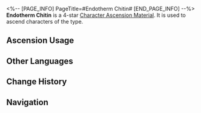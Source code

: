 <%-- [PAGE_INFO]
PageTitle=#Endotherm Chitin#
[END_PAGE_INFO] --%>
{{Item Infobox
|id          = 110402
|image       = Item Endotherm Chitin.png
|type        = Character Ascension Material
|invCategory = Upgrade Materials
|rarity      = 4
|effect      = Hot, translucent substance almost like fire in the solid state. Can be used for the Ascension of Fire characters.
|description = Strange chitin peeled off from an interdimensional creature. Although not piping hot anymore, it still radiates warmth.
|source1     = [[Stagnant Shadow: Silvermane Guard Restricted Zone]]
|source2     = [[Stagnant Shadow (Silvermane Guard Restricted Zone)]]
|source3     = [[Omni-Synthesizer]] &mdash; Material Exchange
}}
{{Description|''"It's too cold outside. But with this gemstone on you, you'll be able to travel far and wide, even to search for cities with humans left..."''}}
'''Endotherm Chitin''' is a 4-star [[Character Ascension Material]]. It is used to ascend characters of the {{Color|undefined|link=1}} type.

==Ascension Usage==
{{Ascension Usage}}

==Other Languages==
{{Other Languages
|en   = Endotherm Chitin
|zhs  = 恒温晶壳
|zht  = 恆溫晶殼
|ja   = 恒温晶殻
|ko   = 상온 갑각
|es   = Quitina endoterma
|fr   = Chitine endothermique
|ru   = Эндотермический хитин
|th   = Endotherm Chitin
|vi   = Vỏ Tinh Thể Giữ Nhiệt
|de   = Endothermes Chitin
|id   = Endotherm Chitin
|pt   = Endoderme de Quitina
}}

==Change History==
{{Change History|1.0}}

==Navigation==
{{Upgrade Material Navbox}}